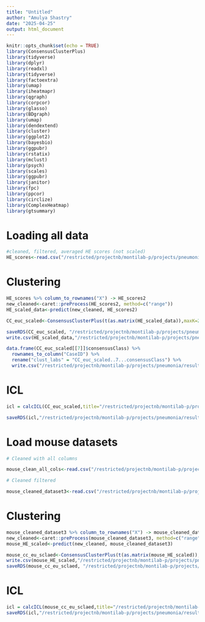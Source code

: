 ```yaml
---
title: "Untitled"
author: "Amulya Shastry"
date: "2025-04-25"
output: html_document
---
```


```r
knitr::opts_chunk$set(echo = TRUE)
library(ConsensusClusterPlus)
library(tidyverse)
library(dplyr)
library(readxl)
library(tidyverse)
library(factoextra)
library(umap)
library(iheatmapr)
library(qgraph)
library(corpcor)
library(glasso)
library(BDgraph)
library(umap)
library(dendextend)
library(cluster)
library(ggplot2)
library(bayesbio)
library(ggpubr)
library(rstatix)
library(mclust)
library(psych)
library(scales)
library(ggpubr)
library(janitor)
library(fpc)
library(ppcor)
library(circlize)
library(ComplexHeatmap)
library(gtsummary)
```


# Loading all data 

```r
#cleaned, filtered, averaged HE scores (not scaled)
HE_scores<-read.csv("/restricted/projectnb/montilab-p/projects/pneumonia/results/Manuscript/20250426/data/cleaned_data_v6.3.csv")
```



# Clustering

```r
HE_scores %>% column_to_rownames("X") -> HE_scores2
new_cleaned<-caret::preProcess(HE_scores2, method=c("range"))
HE_scaled_data<-predict(new_cleaned, HE_scores2)

CC_euc_scaled<-ConsensusClusterPlus(t(as.matrix(HE_scaled_data)),maxK=20,reps=1000,pItem=0.8,pFeature=1, title="/restricted/projectnb/montilab-p/projects/pneumonia/results/Manuscript/20250426/figures/Clustering/Euclidean_scaled",clusterAlg="pam",distance="euclidean",seed=14690,plot="png")

saveRDS(CC_euc_scaled, "/restricted/projectnb/montilab-p/projects/pneumonia/results/Manuscript/20250426/figures/Clustering/Euclidean_scaled/CC_euc_scaled.RDS")
write.csv(HE_scaled_data,"/restricted/projectnb/montilab-p/projects/pneumonia/results/Manuscript/20250426/data/Histopathology_cleaned_filtered_scaled_data.csv")

data.frame(CC_euc_scaled[[7]]$consensusClass) %>%
  rownames_to_column("CaseID") %>%
  rename("clust_labs" = "CC_euc_scaled..7...consensusClass") %>%
  write.csv("/restricted/projectnb/montilab-p/projects/pneumonia/results/Manuscript/20250426/data/cluster_labels_for_all_samples.csv")
```


# ICL 

```r
icl = calcICL(CC_euc_scaled,title="/restricted/projectnb/montilab-p/projects/pneumonia/results/Manuscript/20250426/figures/Clustering/Euclidean_scaled/ICL",plot="png")

saveRDS(icl,"/restricted/projectnb/montilab-p/projects/pneumonia/results/Manuscript/20250426/figures/Clustering/Euclidean_scaled/ICL/icl.RDS")
```



# Load mouse datasets

```r
# Cleaned with all columns

mouse_clean_all_cols<-read.csv("/restricted/projectnb/montilab-p/projects/pneumonia/results/Manuscript/20250426/data/mouse_HE_scores_cleaned_all_columns.csv")

# Cleaned filtered 

mouse_cleaned_dataset3<-read.csv("/restricted/projectnb/montilab-p/projects/pneumonia/results/Manuscript/20250426/data/mouse_HE_scores_cleaned_filtered.csv")
```

# Clustering

```r
mouse_cleaned_dataset3 %>% column_to_rownames("X") -> mouse_cleaned_dataset3
new_cleaned<-caret::preProcess(mouse_cleaned_dataset3, method=c("range"))
mouse_HE_scaled<-predict(new_cleaned, mouse_cleaned_dataset3)

mouse_cc_eu_sclaed<-ConsensusClusterPlus(t(as.matrix(mouse_HE_scaled)),maxK=20,reps=1000,pItem=0.8,pFeature=1, title="/restricted/projectnb/montilab-p/projects/pneumonia/results/Manuscript/20250426/figures/Clustering/Mouse",clusterAlg="pam",distance="euclidean",seed=14690,plot="png")
write.csv(mouse_HE_scaled,"/restricted/projectnb/montilab-p/projects/pneumonia/results/Manuscript/20250426/data/Mouse/mouse_HE_scores_cleaned__filtered_scaled.csv")
saveRDS(mouse_cc_eu_sclaed, "/restricted/projectnb/montilab-p/projects/pneumonia/results/Manuscript/20250426/data/Mouse/mouse_cc_eu_scaled.RDS")
```


# ICL 

```r
icl = calcICL(mouse_cc_eu_sclaed,title="/restricted/projectnb/montilab-p/projects/pneumonia/results/Manuscript/20250426/figures/Clustering/Mouse/cluster_metrics/ICL/",plot="png")
saveRDS(icl,"/restricted/projectnb/montilab-p/projects/pneumonia/results/Manuscript/20250426/figures/Clustering/Mouse/cluster_metrics/ICL/mouse_icl.RDS")
```













